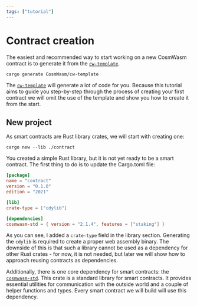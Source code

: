 ```yaml
---
tags: ["tutorial"]
---
```


# Contract creation

The easiest and recommended way to start working on a new CosmWasm contract is to generate it from
the [`cw-template`](https://github.com/CosmWasm/cw-template).

```shell copy filename="TERMINAL"
cargo generate CosmWasm/cw-template
```

The [`cw-template`](https://github.com/CosmWasm/cw-template) will generate a lot of code for you.
Because this tutorial aims to guide you step-by-step through the process of creating your first
contract we will omit the use of the template and show you how to create it from the start.

## New project

As smart contracts are Rust library crates, we will start with creating one:

```shell copy filename="TERMINAL"
cargo new --lib ./contract
```

You created a simple Rust library, but it is not yet ready to be a smart contract. The first thing
to do is to update the Cargo.toml file:

```toml copy filename="Cargo.toml"
[package]
name = "contract"
version = "0.1.0"
edition = "2021"

[lib]
crate-type = ["cdylib"]

[dependencies]
cosmwasm-std = { version = "2.1.4", features = ["staking"] }
```

As you can see, I added a `crate-type` field in the library section. Generating the `cdylib` is
required to create a proper web assembly binary. The downside of this is that such a library cannot
be used as a dependency for other Rust crates - for now, it is not needed, but later we will show
how to approach reusing contracts as dependencies.

Additionally, there is one core dependency for smart contracts: the
[`cosmwasm-std`](https://docs.rs/cosmwasm-std/latest/cosmwasm_std/). This crate is a standard
library for smart contracts. It provides essential utilities for communication with the outside
world and a couple of helper functions and types. Every smart contract we will build will use this
dependency.
